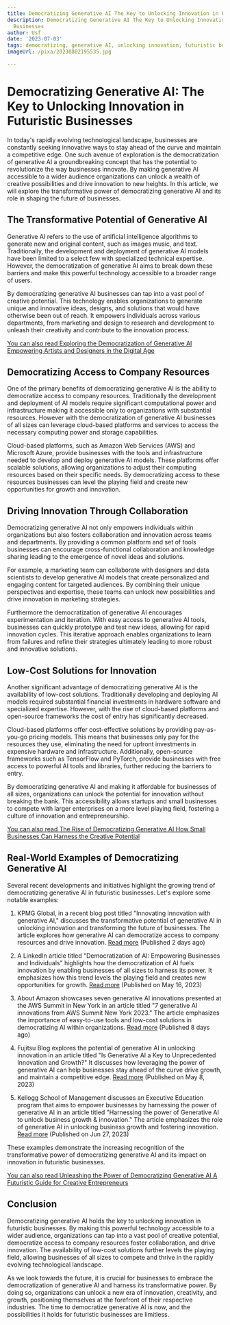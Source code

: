```yaml
---
title: Democratizing Generative AI The Key to Unlocking Innovation in Futuristic Businesses
description: Democratizing Generative AI The Key to Unlocking Innovation in Futuristic
  Businesses
author: Usf
date: '2023-07-03'
tags: democratizing, generative AI, unlocking innovation, futuristic businesses
imageUrl: /pixa/20230802195535.jpg

---
```

# Democratizing Generative AI: The Key  to Unlocking Innovation in Futuristic Businesses

In today's rapidly evolving technological landscape, businesses are constantly  seeking innovative ways to  stay ahead  of the curve and maintain a competitive  edge. One such avenue of exploration is the democratization of generative AI a groundbreaking concept that has the potential to revolutionize the way businesses innovate.  By  making generative  AI accessible to a wider audience  organizations can unlock a  wealth of creative possibilities and drive innovation to  new heights. In this article, we will explore the transformative power of democratizing generative AI and its role in shaping the future of businesses.

## The Transformative Potential of Generative AI

Generative AI refers  to the  use of artificial intelligence algorithms to generate new and original content, such as images  music, and text.  Traditionally, the development and deployment of generative AI models have been limited to a select  few with specialized technical expertise. However, the democratization of generative  AI aims to  break down these barriers and make this powerful technology accessible to a broader range of users.

By democratizing generative AI businesses can tap  into a vast pool of  creative potential. This technology enables organizations to generate unique and innovative ideas, designs, and solutions that would have otherwise been out of reach. It empowers individuals across various departments, from marketing and design  to research and development to unleash their creativity  and contribute to the innovation process.

[You can also read Exploring the  Democratization of Generative AI Empowering Artists and Designers in the Digital Age](Exploring%20the%20Democratization%20of%20Generative%20AI%20Empowering%20Artists%20and%20Designers%20in%20the%20Digital%20Age)


## Democratizing Access to Company Resources

One of the primary benefits  of democratizing generative AI is the  ability to democratize access to company resources.  Traditionally  the development and  deployment of AI models  require significant computational power and infrastructure making it accessible only to organizations with substantial resources.  However with the democratization of  generative AI businesses of all sizes can leverage cloud-based platforms and services to access the necessary computing power and storage capabilities.

Cloud-based platforms, such as Amazon Web Services (AWS) and Microsoft  Azure, provide businesses with the tools and infrastructure needed to develop and deploy generative AI models. These platforms  offer scalable solutions, allowing  organizations to adjust their computing resources based on their specific needs. By democratizing access to these resources  businesses can level the playing field and create new opportunities for growth and innovation.

## Driving Innovation Through Collaboration

Democratizing generative AI not only empowers individuals within organizations but also fosters collaboration and innovation across teams and departments. By providing a common platform  and set of tools businesses  can encourage  cross-functional collaboration and knowledge sharing leading  to the emergence of  novel ideas and solutions.

For example, a marketing team can collaborate  with designers and data  scientists to develop generative AI models that create personalized and engaging content for targeted audiences. By combining their unique perspectives and expertise, these teams can unlock new possibilities and drive innovation in marketing strategies.

Furthermore the democratization of generative AI encourages experimentation and iteration. With easy  access to generative AI tools, businesses  can quickly prototype and  test new ideas, allowing for rapid innovation cycles. This iterative approach  enables  organizations to learn from failures and  refine their strategies ultimately leading to more robust and innovative solutions.

##  Low-Cost Solutions for Innovation

Another significant advantage  of democratizing generative  AI is the availability of low-cost solutions. Traditionally developing and deploying AI models required substantial financial investments in hardware software and specialized expertise. However, with the rise  of cloud-based  platforms and open-source frameworks the cost of entry has significantly decreased.

Cloud-based platforms offer  cost-effective solutions by providing pay-as-you-go pricing models. This means that businesses only pay for the resources they use, eliminating the need for upfront investments  in  expensive hardware and  infrastructure. Additionally,  open-source frameworks such as TensorFlow and  PyTorch, provide businesses with free access  to powerful AI tools and libraries, further reducing the barriers  to entry.

By democratizing generative AI and making it affordable for businesses of all sizes, organizations can  unlock the potential for innovation without breaking the bank. This accessibility allows startups and  small businesses to compete with larger enterprises on a more level playing field, fostering a culture of innovation and entrepreneurship.

[You  can also read The Rise  of Democratizing Generative AI How Small Businesses Can Harness the  Creative Potential](The%20Rise%20of%20Democratizing%20Generative%20AI%20How%20Small%20Businesses%20Can%20Harness%20the%20Creative%20Potential)


## Real-World Examples of  Democratizing Generative AI

Several recent developments and initiatives highlight  the growing trend of democratizing generative AI in futuristic businesses. Let's explore some  notable examples:

1. KPMG Global,  in a recent blog post  titled "Innovating innovation with generative AI," discusses the transformative potential of generative AI in unlocking innovation and  transforming the future of businesses. The article explores how generative AI can democratize access to company resources and drive innovation. [Read more](https://kpmg.com/xx/en/blogs/home/posts/2023/07/innovating-innovation-with-generative-ai.html)  (Published 2 days ago)

2. A LinkedIn article titled "Democratization of AI: Empowering Businesses and Individuals" highlights how  the democratization of AI fuels innovation by enabling businesses of all sizes to harness its power. It  emphasizes how this trend levels the playing  field and creates new opportunities for growth. [Read more](https://www.linkedin.com/pulse/democratization-ai-empowering-businesses-individuals-rajat-singhal) (Published on May 16, 2023)

3. About Amazon showcases seven generative AI innovations presented at the AWS  Summit  in New York  in an article titled "7 generative AI innovations from AWS Summit New York 2023." The article emphasizes the importance of easy-to-use  tools and low-cost solutions in democratizing AI within organizations. [Read more](https://www.aboutamazon.com/news/aws/aws-summit-new-york-generative-ai) (Published 8 days ago)

4. Fujitsu Blog explores the potential of generative AI  in unlocking innovation  in an article titled "Is Generative AI a Key to Unprecedented Innovation  and Growth?" It discusses how leveraging the power of generative AI can help businesses  stay ahead of the curve drive  growth, and maintain a competitive edge.  [Read more](https://corporate-blog.global.fujitsu.com/fgb/2023-05-08/01/)  (Published on May 8, 2023)

5.  Kellogg School of Management discusses  an Executive Education program that aims to empower businesses by harnessing the power of generative AI in an article titled  "Harnessing the power of Generative AI to unlock business growth & innovation." The article emphasizes the  role of generative AI in unlocking business growth and fostering innovation. [Read more](https://www.kellogg.northwestern.edu/news/blog/2023/06/27/harnessing-power-generative-ai-unlock-business-growth-innovation.aspx)  (Published on Jun  27, 2023)

These examples demonstrate the increasing recognition of  the transformative power  of democratizing generative AI  and its impact on  innovation in futuristic businesses.

[You can  also read Unleashing the Power of Democratizing Generative AI A Futuristic Guide for Creative Entrepreneurs](Unleashing%20the%20Power%20of%20Democratizing%20Generative%20AI%20A%20Futuristic%20Guide%20for%20Creative%20Entrepreneurs)


## Conclusion

Democratizing generative AI holds the key to unlocking innovation in  futuristic businesses. By making this powerful technology accessible to a wider audience, organizations can tap  into  a vast pool of creative potential, democratize access to  company  resources foster collaboration, and drive innovation. The availability of low-cost solutions further levels  the playing field, allowing businesses of all sizes to compete and thrive in the rapidly evolving technological landscape.

As we  look towards the future, it is  crucial for businesses to embrace the democratization of generative  AI and harness its transformative power. By doing so, organizations can unlock a new era  of innovation, creativity, and  growth, positioning themselves at the forefront of their respective industries. The time  to  democratize generative AI is  now,  and the  possibilities it holds for  futuristic businesses are limitless.